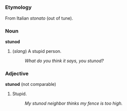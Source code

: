 =={{en}}==

===Etymology===
From Italian ''stonato'' (out of tune).

===Noun===
'''stunod'''

# (''slang'') A stupid person.
#: ''What do you think it says, you stunod?''

===Adjective===
'''stunod''' (not comparable)

# Stupid.
#: ''My stunod neighbor thinks my fence is too high.''